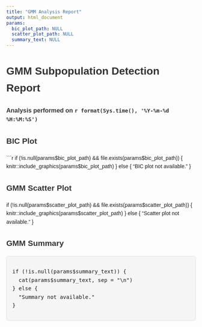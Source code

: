 ```yaml
---
title: "GMM Analysis Report"
output: html_document
params:
  bic_plot_path: NULL
  scatter_plot_path: NULL
  summary_text: NULL
---
```


<style>
body {
  font-family: Arial, sans-serif;
  line-height: 1.6;
}
h1, h2, h3 {
  color: #333;
}
.summary {
  background-color: #f5f5f5;
  border: 1px solid #ddd;
  padding: 15px;
  border-radius: 5px;
}
</style>

# GMM Subpopulation Detection Report

### Analysis performed on `r format(Sys.time(), '%Y-%m-%d %H:%M:%S')`

## BIC Plot

```r
if (!is.null(params$bic_plot_path) && file.exists(params$bic_plot_path)) {
  knitr::include_graphics(params$bic_plot_path)
} else {
  "BIC plot not available."
}

## GMM Scatter Plot
if (!is.null(params$scatter_plot_path) && file.exists(params$scatter_plot_path)) {
  knitr::include_graphics(params$scatter_plot_path)
} else {
  "Scatter plot not available."
}

## GMM Summary
<div class="summary">
<pre>
if (!is.null(params$summary_text)) {
  cat(params$summary_text, sep = &quot;\n&quot;)
} else {
  &quot;Summary not available.&quot;
}
</pre>
</div>
